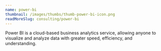 ```yaml
---
name: power-bi
thumbnail: /images/thumbs/thumb-power-bi-icon.png
readMoreSlug: consulting/power-bi
---
```


Power BI is a cloud-based business analytics service, allowing anyone to visualize and analyze data with greater speed, efficiency, and understanding.
